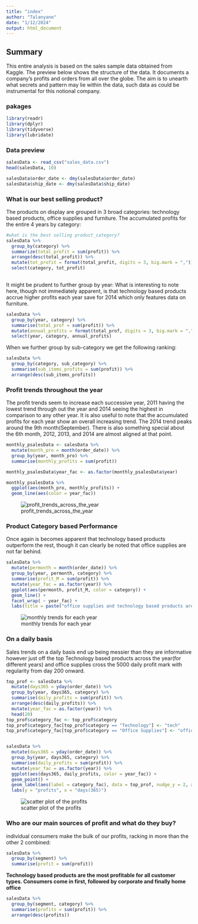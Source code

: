 ```yaml
---
title: "index"
author: "Talanyane"
date: "1/12/2024"
output: html_document
---
```



## Summary
This entire analysis is based on the sales sample data obtained from Kaggle. The preview below shows the structure of the data. It documents a company's profits and orders from all over the globe. The aim is to unearth what secrets and pattern may lie within the data, such data as could be instrumental for this notional company. 

### pakages

```r
library(readr)
library(dplyr)
library(tidyverse)
library(lubridate)

```
### Data preview
```r

salesData <- read_csv("sales_data.csv")
head(salesData, 10)

```


```r


salesData$order_date <- dmy(salesData$order_date)
salesData$ship_date <- dmy(salesData$ship_date)


```

### What is our best selling product?
The products on display are grouped in 3 broad categories: technology based products, office supplies and furniture. The accumulated profits for the entire 4 years by category:    


```r

#what is the best selling product_category?
salesData %>% 
  group_by(category) %>% 
  summarize(total_profit = sum(profit)) %>% 
  arrange(desc(total_profit)) %>% 
  mutate(tot_profit = format(total_profit, digits = 3, big.mark = ",")) %>% 
  select(category, tot_profit)
  


```
It might be prudent to further group by year:
What is interesting to note here, though not immediately apparent, is that technology based products accrue higher profits each year save for 2014 which only features data on furniture.

```r

salesData %>% 
  group_by(year, category) %>% 
  summarise(total_prof = sum(profit)) %>% 
  mutate(annual_profits = format(total_prof, digits = 3, big.mark = ",")) %>% 
  select(year, category, annual_profits)

```
When we further group by sub-category we get the following ranking:

```r

salesData %>% 
  group_by(category, sub_category) %>% 
  summarise(sub_items_profits = sum(profit)) %>% 
  arrange(desc(sub_items_profits))

```

### Profit trends throughout the year
The profit trends seem to increase each successive year, 2011 having the lowest trend through out the year and 2014 seeing the highest in comparison to any other year. It is also useful to note that the accumulated profits for each year show an overall increasing trend. The 2014 trend peaks around the 9th month(September). There is also something special about the 6th month, 2012, 2013, and 2014 are almost aligned at that point.



```r

monthly_psalesData <- salesData %>% 
  mutate(month_pro = month(order_date)) %>% 
  group_by(year, month_pro) %>% 
  summarise(monthly_profits = sum(profit))

monthly_psalesData$year_fac <- as.factor(monthly_psalesData$year)

monthly_psalesData %>% 
  ggplot(aes(month_pro, monthly_profits)) +
  geom_line(aes(color = year_fac))

```
![profit_trends_across_the_year](../screenshots/profit_trends.png)


### Product Category based Performance
Once again is becomes apparent that technology based products outperform the rest, though it can clearly be noted that office supplies are not far behind.

```r

salesData %>% 
  mutate(permonth = month(order_date)) %>% 
  group_by(year, permonth, category) %>% 
  summarise(profit_M = sum(profit)) %>% 
  mutate(year_fac = as.factor(year)) %>% 
  ggplot(aes(permonth, profit_M, color = category)) +
  geom_line() + 
  facet_wrap( ~ year_fac) +
  labs(title = paste("office supplies and technology based products are the most \nprofitable across the year"), y = "accumulated profits", x = "Monthly")

```
![monthly trends for each year](../screenshots/monthly_trends1.png)

### On a daily basis
Sales trends on a daily basis end up being messier than they are informative however just off the top Technology based products across the year(for different years) and office supplies cross the 5000 daily profit mark with regularity from day 200 onward. 


```r

top_prof <- salesData %>% 
  mutate(days365 = yday(order_date)) %>% 
  group_by(year, days365, category) %>% 
  summarise(daily_profits = sum(profit)) %>% 
  arrange(desc(daily_profits)) %>% 
  mutate(year_fac = as.factor(year)) %>% 
  head(20)
top_prof$category_fac <- top_prof$category
top_prof$category_fac[top_prof$category == "Technology"] <- "tech"
top_prof$category_fac[top_prof$category == "Office Supplies"] <- "office"


salesData %>% 
  mutate(days365 = yday(order_date)) %>% 
  group_by(year, days365, category) %>% 
  summarise(daily_profits = sum(profit)) %>% 
  mutate(year_fac = as.factor(year)) %>% 
  ggplot(aes(days365, daily_profits, color = year_fac)) +
  geom_point() +
  geom_label(aes(label = category_fac), data = top_prof, nudge_y = 2, alpha = 0.5) +
  labs(y = "profits", x = "days(365)")

```
![scatter plot of the profits](../screenshots/scatter01.png)


### Who are our main sources of profit and what do they buy?
individual consumers make the bulk of our profits, racking in more than the other 2 combined:


```r
salesData %>% 
  group_by(segment) %>% 
  summarise(profit = sum(profit))

```
**Technology based products are the most profitable for all customer types. Consumers come in first, followed by corporate and finally home office**

```r

salesData %>% 
  group_by(segment, category) %>% 
  summarise(profits = sum(profit)) %>% 
  arrange(desc(profits))


```













